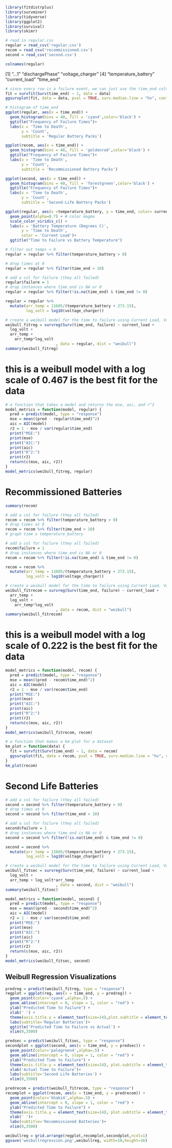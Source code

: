 ```r
library(fitdistrplus)
library(survminer)
library(tidyverse)
library(ggplot2)
library(survival)
library(skimr)
```
```r

# read in regular.csv
regular = read_csv('regular.csv')
recom = read_csv('recommissioned.csv')
second = read_csv('second.csv')
```
```r
colnames(regular)
```
[1] "...1"                "dischargePhase"      "voltage_charger"
[4] "temperature_battery" "current_load"        "time_end"

```r
# since every row is a failure event, we can just use the time_end column
fit = survfit(Surv(time_end) ~ 1, data = data)
ggsurvplot(fit, data = data, pval = TRUE, surv.median.line = "hv", conf.int = TRUE) + ggtitle("KM curve for Batteries")
```
```r
# histogram of time_end
ggplot(regular, aes(x = time_end)) +
  geom_histogram(bins = 40, fill = 'cyan4',color='black') +
  ggtitle("Frequency of Failure Times")+
  labs(x = 'Time to Death',
       y = 'Count',
       subtitle = 'Regular Battery Packs')
```

```r
ggplot(recom, aes(x = time_end)) +
  geom_histogram(bins = 40, fill = 'goldenrod',color='black') +
  ggtitle("Frequency of Failure Times")+
  labs(x = 'Time to Death',
       y = 'Count',
       subtitle = 'Recommissioned Battery Packs')
```
```r
ggplot(second, aes(x = time_end)) +
  geom_histogram(bins = 40, fill = 'forestgreen',color='black') +
  ggtitle("Frequency of Failure Times")+
  labs(x = 'Time to Death',
       y = 'Count',
       subtitle = 'Second-Life Battery Packs')
```

```r
ggplot(regular, aes(x =temperature_battery, y = time_end, color= current_load)) +
  geom_point(alpha=0.7) + # color magma
  scale_color_viridis_c() +
  labs(x = 'Battery Temperature (Degrees C)',
       y = 'Time to Death',
       color = 'Current Load')+
  ggtitle("Time to Failure vs Battery Temperature")
```

```r
# filter out temps < 0
regular = regular %>% filter(temperature_battery > 0)

# drop times at 0
regular = regular %>% filter(time_end > 10)

# add a col for failure (they all failed)
regular$failure = 1
# drop instances where time_end is NA or 0
regular = regular %>% filter(!is.na(time_end) & time_end != 0)

regular = regular %>%
  mutate(arr_temp = 11605/(temperature_battery + 273.15),
         log_volt = log10(voltage_charger))
```
```r
# create a weibull model for the time to failure using Current Load, Voltage Charger, and Temperature Battery
weibull_fitreg = survreg(Surv(time_end, failure) ~ current_load +
  log_volt +
  arr_temp +
    arr_temp*log_volt
                      , data = regular, dist = "weibull")
summary(weibull_fitreg)
```


# this is a weibull model with a log scale of 0.467 is the best fit for the data

```r
# a function that takes a model and returns the mse, aic, and r^2
model_metrics = function(model, regular) {
  pred = predict(model, type = "response")
  mse = mean((pred - regular$time_end)^2)
  aic = AIC(model)
  r2 = 1 - mse / var(regular$time_end)
  print("MSE:")
  print(mse)
  print("AIC:")
  print(aic)
  print("R^2:")
  print(r2)
  return(c(mse, aic, r2))
}
model_metrics(weibull_fitreg, regular)
```

# Recommissioned Batteries

```r
summary(recom)
```

```r
# add a col for failure (they all failed)
recom = recom %>% filter(temperature_battery > 0)
# drop times at 0
recom = recom %>% filter(time_end > 10)
# graph time x temperature_battery

# add a col for failure (they all failed)
recom$failure = 1
# drop instances where time_end is NA or 0
recom = recom %>% filter(!is.na(time_end) & time_end != 0)

recom = recom %>%
  mutate(arr_temp = 11605/(temperature_battery + 273.15),
         log_volt = log10(voltage_charger))

# create a weibull model for the time to failure using Current Load, Voltage Charger, and Temperature Battery
weibull_fitrecom = survreg(Surv(time_end, failure) ~ current_load +
  arr_temp +
  log_volt +
    arr_temp*log_volt
                      , data = recom, dist = "weibull")
summary(weibull_fitrecom)
```

# this is a weibull model with a log scale of 0.222 is the best fit for the data

```r
model_metrics = function(model, recom) {
  pred = predict(model, type = "response")
  mse = mean((pred - recom$time_end)^2)
  aic = AIC(model)
  r2 = 1 - mse / var(recom$time_end)
  print("MSE:")
  print(mse)
  print("AIC:")
  print(aic)
  print("R^2:")
  print(r2)
  return(c(mse, aic, r2))
}
model_metrics(weibull_fitrecom, recom)
```
```r
# a function that makes a km plot for a dataset
km_plot = function(data) {
  fit = survfit(Surv(time_end) ~ 1, data = recom)
  ggsurvplot(fit, data = recom, pval = TRUE, surv.median.line = "hv", conf.int = TRUE) + ggtitle("KM curve for Batteries")
}
km_plot(recom)
```

# Second Life Batteries

```r
# add a col for failure (they all failed)
second = second %>% filter(temperature_battery > 0)
# drop times at 0
second = second %>% filter(time_end > 10)

# add a col for failure (they all failed)
second$failure = 1
# drop instances where time_end is NA or 0
second = second %>% filter(!is.na(time_end) & time_end != 0)

second = second %>%
  mutate(arr_temp = 11605/(temperature_battery + 273.15),
         log_volt = log10(voltage_charger))

# create a weibull model for the time to failure using Current Load, Voltage Charger, and Temperature Battery
weibull_fitsec = survreg(Surv(time_end, failure) ~ current_load +
  log_volt +
  arr_temp + log_volt*arr_temp
                      , data = second, dist = "weibull")
summary(weibull_fitsec)
```
```r
model_metrics = function(model, second) {
  pred = predict(model, type = "response")
  mse = mean((pred - second$time_end)^2)
  aic = AIC(model)
  r2 = 1 - mse / var(second$time_end)
  print("MSE:")
  print(mse)
  print("AIC:")
  print(aic)
  print("R^2:")
  print(r2)
  return(c(mse, aic, r2))
}
model_metrics(weibull_fitsec, second)
```
## Weibull Regression Visualizations

```r
predreg = predict(weibull_fitreg, type = "response")
regplot = ggplot(reg, aes(x = time_end, y = predreg)) +
  geom_point(color='cyan4',alpha=.5) +
  geom_abline(intercept = 0, slope = 1, color = "red") +
  ylab("Predicted Time to Failure") + 
  xlab(' ') +
  theme(axis.title.y = element_text(size=14),plot.subtitle = element_text(size = 18),plot.title = element_text(size = 24),axis.text = element_text(size=12)) +
  labs(subtitle='Regular Batteries')+
  ggtitle('Predicted Time to Failure vs Actual') +
  xlim(0,3500)

predsec = predict(weibull_fitsec, type = "response")
secondplot = ggplot(second, aes(x = time_end, y = predsec)) +
  geom_point(color='palegreen4',alpha=.5) +
  geom_abline(intercept = 0, slope = 1, color = "red") +
  ylab("Predicted Time to Failure") + 
  theme(axis.title.y = element_text(size=14), plot.subtitle = element_text(size = 18),axis.text = element_text(size=12)) +
  xlab('Actual Time to Failure')+
  labs(subtitle='Second Life Batteries') +
  xlim(0,3500)

predrecom = predict(weibull_fitrecom, type = "response")
recomplot = ggplot(recom, aes(x = time_end, y = predrecom)) +
  geom_point(color='khaki4',alpha=.5) +
  geom_abline(intercept = 0, slope = 1, color = "red") +
  ylab("Predicted Time to Failure") +
  theme(axis.title.y = element_text(size=14), plot.subtitle = element_text(size = 18),axis.text = element_text(size=12)) +
  xlab(' ')+
  labs(subtitle='Recommissioned Batteries')+
  xlim(0,3500)

weibullreg = grid.arrange(regplot,recomplot,secondplot,ncol=1)
ggsave('weibullregression.png',weibullreg, width=10,height=16)
```














